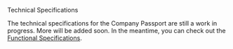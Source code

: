 
<Kicker variant="accent">Technical Specifications</Kicker>
<Title size="large" variant="primary">
  Introduction
</Title>

<Callout variant="primary">

The technical specifications for the Company Passport are still a work in progress. More will be added soon. In the meantime, you can check out the [Functional Specifications](/functional).

</Callout>
